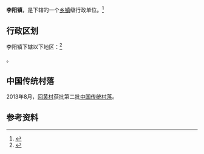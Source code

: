 {{中国乡级行政区|14/07/23/101/000}}

'''李阳镇'''，是{{PRC admin/fullname|14/07/23/101/000|3}}下辖的一个[[乡镇|乡镇]]级行政单位。<ref>{{PRC admin/ref sgc|{{PRC admin/parent|14/07/23/101/000}}}}</ref>

== 行政区划 ==

李阳镇下辖以下地区：<ref>{{PRC admin/ref sgc|14/07/23/101/000}}</ref>

{{PRC admin/children|14/07/23/101/000}}。

==中国传统村落==
2013年8月，[[回黄村|回黄村]]获批第二批[[中国传统村落|中国传统村落]]。

== 参考资料 ==

{{reflist}}

{{行政区划小作品}}
{{PRC admin/navcat|14/07/23/101/000}}